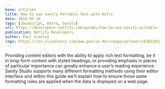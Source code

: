 ```yaml
---
base: articles
title: How to use Sanity Portable Text with Astro
date: 2024-05-10
tags: [JavaScript, Astro, Sanity]
url: https://developers.netlify.com/guides/how-to-use-sanity-portable-text-with-astro/
publication: Netlify Developers
author: Paul Scanlon
logo: https://res.cloudinary.com/www-paulie-dev/image/upload/v1678220344/paulie.dev/Logos/netlify-logo_joepbr.png
---
```


Providing content editors with the ability to apply rich text formatting, be it in long-form content with styled headings, or providing emphasis in places of particular importance can greatly enhance a user’s reading experience. Sanity Studio supports many different formatting methods using their editor interface and within this guide we’ll explain how to ensure those same formatting rules are applied when the data is displayed on a web page.

